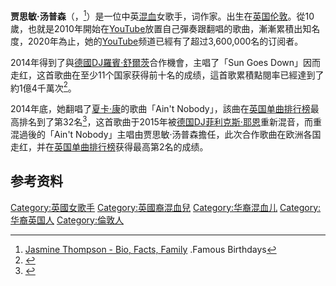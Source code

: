 {{Infobox musical artist
| name                = 贾思敏·汤普森<br>Jasmine Thompson
| background          = solo_singer
| birth_name          = Jasmine Ying Thompson<ref name="starnow">{{cite web|url=http://www.starnow.co.uk/jasmineyingthompson|title=Jasmine Thompson|publisher=StarNow|accessdate=2 October 2013|archive-date=2019-06-11|archive-url=https://web.archive.org/web/20190611123724/https://www.starnow.co.uk/jasmineyingthompson|dead-url=no}}</ref>
| birth_date          = {{Birth date and age|df=yes |2000|11|8}}<ref name=JTB/>
| birth_place         = {{UK}}[[伦敦|伦敦]]
| image               = Jasmine Thompson (18170507733) (cropped).jpg
| image_size          = 240px
| origin              = 
| genre               = {{flatlist|
* [[流行乐|流行乐]]
* [[青少年流行音乐|青少年流行音乐]]
* [[舞蹈流行音乐|舞蹈流行音乐]]
* [[R&B|R&B]]<ref name="allmusic">{{cite web|author=Fred Thomas|url=http://www.allmusic.com/artist/jasmine-thompson-mn0002833281/biography|title=Jasmine Thompson|publisher=AllMusic|accessdate=4 October 2013|archive-date=2021-05-12|archive-url=https://web.archive.org/web/20210512151019/https://www.allmusic.com/artist/jasmine-thompson-mn0002833281/biography|dead-url=no}}</ref>
}}
| occupation = {{flatlist|
* 歌手
* 词曲作者
}}
| years_active        = 2010年至今
| label               = [[大西洋唱片|大西洋唱片]]
| associated_acts     = {{flatlist|
* [[羅賓·舒爾茨|羅賓·舒爾茨]]
* [[菲利克斯·耶恩|菲利克斯·耶恩]]
}}
| website             = {{URL|jasminethompsonmusic.com}}
}}
'''贾思敏·汤普森'''（{{lang-en|'''Jasmine Thompson'''}}，{{bd|2000年|11月8日|catIdx=Jasmine}}<ref name=JTB>[http://www.famousbirthdays.com/people/jasmine-thompson.html Jasmine Thompson - Bio, Facts, Family] {{Wayback|url=http://www.famousbirthdays.com/people/jasmine-thompson.html |date=20210411203845 }}.Famous Birthdays</ref>）是一位中英[[混血|混血]]女歌手，词作家。出生在[[英国|英国]][[伦敦|伦敦]]。從10歲，也就是2010年開始在[[YouTube|YouTube]]放置自己彈奏跟翻唱的歌曲，漸漸累積出知名度，2020年為止，她的[[YouTube|YouTube]]频道已經有了超过3,600,000名的订阅者。

2014年得到了與[[德國|德國]][[DJ|DJ]][[羅賓·舒爾茨|羅賓·舒爾茨]]合作機會，主唱了「Sun Goes Down」因而走红，这首歌曲在至少11个国家获得前十名的成绩，這首歌累積點閱率已經達到了約1億4千萬次<ref>{{cite web|title=TantrumJas|url=https://www.youtube.com/user/TantrumJas/about|website=YouTube|accessdate=December 16, 2014|archive-date=2018-11-02|archive-url=https://web.archive.org/web/20181102185747/https://www.youtube.com/user/TantrumJas/about|dead-url=no}}</ref>。

2014年底，她翻唱了[[夏卡·康|夏卡·康]]的歌曲「Ain't Nobody」，該曲在[[英国单曲排行榜|英国单曲排行榜]]最高排名到了第32名<ref name="UK">{{cite web|url=http://www.officialcharts.com/artist/_/jasmine%20thompson/|title=Jasmine Thompson > UK Charts|publisher=Official Charts Company|access-date=2015-10-04|archive-date=2014-10-06|archive-url=https://web.archive.org/web/20141006071546/http://www.officialcharts.com/artist/_/jasmine%20thompson|dead-url=no}}</ref>，这首歌曲于2015年被[[德国|德国]][[DJ|DJ]][[菲利克斯·耶恩|菲利克斯·耶恩]]重新混音，而重混過後的「Ain't Nobody」主唱由贾思敏·汤普森擔任，此次合作歌曲在欧洲各国走红，并在[[英国单曲排行榜|英国单曲排行榜]]获得最高第2名的成绩。

== 参考资料 ==

{{Reflist|2}}

{{DEFAULTSORT:Thompson, Jasmine}}
[[Category:英國女歌手|Category:英國女歌手]]
[[Category:英國裔混血兒|Category:英國裔混血兒]]
[[Category:华裔混血儿|Category:华裔混血儿]]
[[Category:华裔英国人|Category:华裔英国人]]
[[Category:倫敦人|Category:倫敦人]]